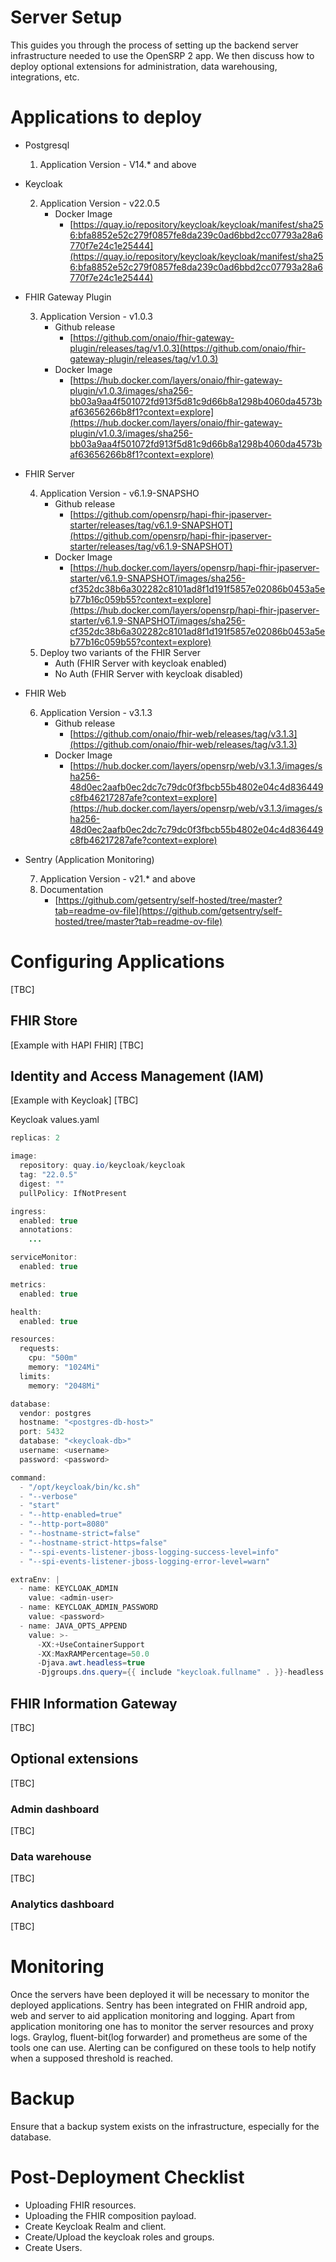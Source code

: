 # Server Setup

This guides you through the process of setting up the backend server infrastructure needed to use the OpenSRP 2 app. We then discuss how to deploy optional extensions for administration, data warehousing, integrations, etc.

# Applications to deploy
* Postgresql

    1. Application Version - V14.* and above

* Keycloak

    2. Application Version - v22.0.5
        * Docker Image
            * [https://quay.io/repository/keycloak/keycloak/manifest/sha256:bfa8852e52c279f0857fe8da239c0ad6bbd2cc07793a28a6770f7e24c1e25444](https://quay.io/repository/keycloak/keycloak/manifest/sha256:bfa8852e52c279f0857fe8da239c0ad6bbd2cc07793a28a6770f7e24c1e25444)
* FHIR Gateway Plugin
  
    3. Application Version - v1.0.3
        * Github release
            *  [https://github.com/onaio/fhir-gateway-plugin/releases/tag/v1.0.3](https://github.com/onaio/fhir-gateway-plugin/releases/tag/v1.0.3)
        * Docker Image
            * [https://hub.docker.com/layers/onaio/fhir-gateway-plugin/v1.0.3/images/sha256-bb03a9aa4f501072fd913f5d81c9d66b8a1298b4060da4573baf63656266b8f1?context=explore](https://hub.docker.com/layers/onaio/fhir-gateway-plugin/v1.0.3/images/sha256-bb03a9aa4f501072fd913f5d81c9d66b8a1298b4060da4573baf63656266b8f1?context=explore)
* FHIR Server

    4. Application Version - v6.1.9-SNAPSHO
        * Github release
            * [https://github.com/opensrp/hapi-fhir-jpaserver-starter/releases/tag/v6.1.9-SNAPSHOT](https://github.com/opensrp/hapi-fhir-jpaserver-starter/releases/tag/v6.1.9-SNAPSHOT)
       * Docker Image
            * [https://hub.docker.com/layers/opensrp/hapi-fhir-jpaserver-starter/v6.1.9-SNAPSHOT/images/sha256-cf352dc38b6a302282c8101ad8f1d191f5857e02086b0453a5eb77b16c059b55?context=explore](https://hub.docker.com/layers/opensrp/hapi-fhir-jpaserver-starter/v6.1.9-SNAPSHOT/images/sha256-cf352dc38b6a302282c8101ad8f1d191f5857e02086b0453a5eb77b16c059b55?context=explore)
    5. Deploy two variants of the FHIR Server 
        * Auth (FHIR Server with keycloak enabled)
        * No Auth (FHIR Server with keycloak disabled)

* FHIR Web

    6. Application Version - v3.1.3
        * Github release
            * [https://github.com/onaio/fhir-web/releases/tag/v3.1.3](https://github.com/onaio/fhir-web/releases/tag/v3.1.3)
        * Docker Image
            * [https://hub.docker.com/layers/opensrp/web/v3.1.3/images/sha256-48d0ec2aafb0ec2dc7c79dc0f3fbcb55b4802e04c4d836449c8fb46217287afe?context=explore](https://hub.docker.com/layers/opensrp/web/v3.1.3/images/sha256-48d0ec2aafb0ec2dc7c79dc0f3fbcb55b4802e04c4d836449c8fb46217287afe?context=explore)

* Sentry (Application Monitoring)

    7. Application Version - v21.* and above
    8. Documentation
        * [https://github.com/getsentry/self-hosted/tree/master?tab=readme-ov-file](https://github.com/getsentry/self-hosted/tree/master?tab=readme-ov-file)


# Configuring Applications
[TBC]

## FHIR Store
[Example with HAPI FHIR]
[TBC]

## Identity and Access Management (IAM)
[Example with Keycloak]
[TBC]

Keycloak values.yaml

````java
replicas: 2

image:
  repository: quay.io/keycloak/keycloak
  tag: "22.0.5"
  digest: ""
  pullPolicy: IfNotPresent

ingress:
  enabled: true
  annotations:
    ...

serviceMonitor:
  enabled: true

metrics:
  enabled: true

health:
  enabled: true

resources:
  requests:
    cpu: "500m"
    memory: "1024Mi"
  limits:
    memory: "2048Mi"

database:
  vendor: postgres
  hostname: "<postgres-db-host>"
  port: 5432
  database: "<keycloak-db>"
  username: <username>
  password: <password>

command:
  - "/opt/keycloak/bin/kc.sh"
  - "--verbose"
  - "start"
  - "--http-enabled=true"
  - "--http-port=8080"
  - "--hostname-strict=false"
  - "--hostname-strict-https=false"
  - "--spi-events-listener-jboss-logging-success-level=info"
  - "--spi-events-listener-jboss-logging-error-level=warn"

extraEnv: |
  - name: KEYCLOAK_ADMIN
    value: <admin-user>
  - name: KEYCLOAK_ADMIN_PASSWORD
    value: <password>
  - name: JAVA_OPTS_APPEND
    value: >-
      -XX:+UseContainerSupport
      -XX:MaxRAMPercentage=50.0
      -Djava.awt.headless=true
      -Djgroups.dns.query={{ include "keycloak.fullname" . }}-headless
````


## FHIR Information Gateway
[TBC]

## Optional extensions
[TBC]

### Admin dashboard
[TBC]

### Data warehouse
[TBC]

### Analytics dashboard
[TBC]

# Monitoring
Once the servers have been deployed it will be necessary to monitor the deployed applications. Sentry has been integrated on FHIR android app, web and server to aid application monitoring and logging.
Apart from application monitoring one has to monitor the server resources and proxy logs. Graylog, fluent-bit(log forwarder) and prometheus are some of the tools one can use.
Alerting can be configured  on these tools to help notify when a supposed threshold is reached.

# Backup
Ensure that a backup system exists on the infrastructure, especially for the database. 

# Post-Deployment Checklist 
* Uploading FHIR resources.
* Uploading the FHIR composition payload.
* Create Keycloak Realm and client.
* Create/Upload the keycloak roles and groups.
* Create Users.